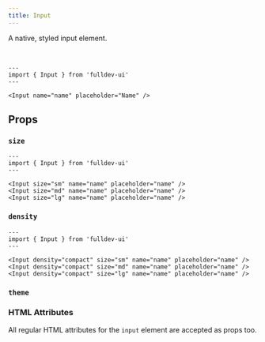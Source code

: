 ```yaml
---
title: Input
---
```



A native, styled input element.

<br />

```astro live
---
import { Input } from 'fulldev-ui'
---

<Input name="name" placeholder="Name" />
```

## Props

### `size`

<SizeProp />

```astro live
---
import { Input } from 'fulldev-ui'
---

<Input size="sm" name="name" placeholder="name" />
<Input size="md" name="name" placeholder="name" />
<Input size="lg" name="name" placeholder="name" />
```

### `density`

<DensityProp />

```astro live
---
import { Input } from 'fulldev-ui'
---

<Input density="compact" size="sm" name="name" placeholder="name" />
<Input density="compact" size="md" name="name" placeholder="name" />
<Input density="compact" size="lg" name="name" placeholder="name" />
```

### `theme`

<ThemeProp />

### HTML Attributes

All regular HTML attributes for the `input` element are accepted as props too.
